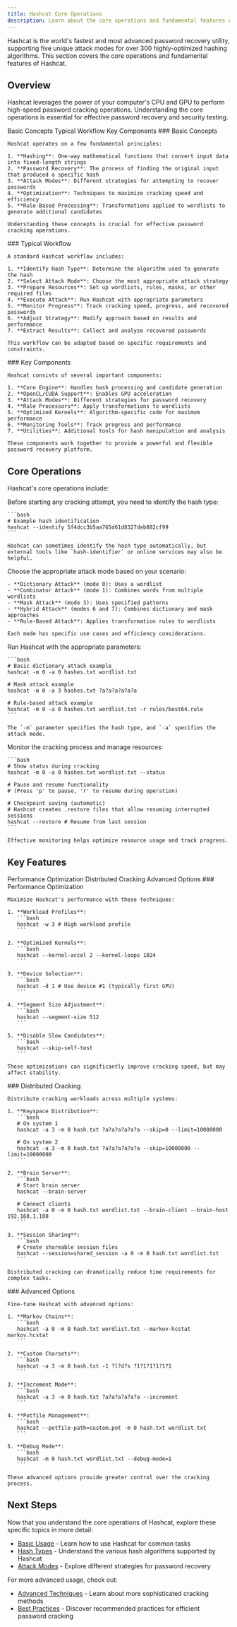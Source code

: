 ```yaml
---
title: Hashcat Core Operations
description: Learn about the core operations and fundamental features of Hashcat for password cracking
---
```




Hashcat is the world's fastest and most advanced password recovery utility, supporting five unique attack modes for over 300 highly-optimized hashing algorithms. This section covers the core operations and fundamental features of Hashcat.

## Overview

Hashcat leverages the power of your computer's CPU and GPU to perform high-speed password cracking operations. Understanding the core operations is essential for effective password recovery and security testing.

<Tabs defaultValue="basics" className="pt-5 pb-1">
  <TabsList>
    <TabsTrigger value="basics">Basic Concepts</TabsTrigger>
    <TabsTrigger value="workflow">Typical Workflow</TabsTrigger>
    <TabsTrigger value="components">Key Components</TabsTrigger>
  </TabsList>
  <TabsContent value="basics">
    ### Basic Concepts
    
    Hashcat operates on a few fundamental principles:
    
    1. **Hashing**: One-way mathematical functions that convert input data into fixed-length strings
    2. **Password Recovery**: The process of finding the original input that produced a specific hash
    3. **Attack Modes**: Different strategies for attempting to recover passwords
    4. **Optimization**: Techniques to maximize cracking speed and efficiency
    5. **Rule-Based Processing**: Transformations applied to wordlists to generate additional candidates
    
    Understanding these concepts is crucial for effective password cracking operations.
  </TabsContent>
  <TabsContent value="workflow">
    ### Typical Workflow
    
    A standard Hashcat workflow includes:
    
    1. **Identify Hash Type**: Determine the algorithm used to generate the hash
    2. **Select Attack Mode**: Choose the most appropriate attack strategy
    3. **Prepare Resources**: Set up wordlists, rules, masks, or other required files
    4. **Execute Attack**: Run Hashcat with appropriate parameters
    5. **Monitor Progress**: Track cracking speed, progress, and recovered passwords
    6. **Adjust Strategy**: Modify approach based on results and performance
    7. **Extract Results**: Collect and analyze recovered passwords
    
    This workflow can be adapted based on specific requirements and constraints.
  </TabsContent>
  <TabsContent value="components">
    ### Key Components
    
    Hashcat consists of several important components:
    
    1. **Core Engine**: Handles hash processing and candidate generation
    2. **OpenCL/CUDA Support**: Enables GPU acceleration
    3. **Attack Modes**: Different strategies for password recovery
    4. **Rule Processors**: Apply transformations to wordlists
    5. **Optimized Kernels**: Algorithm-specific code for maximum performance
    6. **Monitoring Tools**: Track progress and performance
    7. **Utilities**: Additional tools for hash manipulation and analysis
    
    These components work together to provide a powerful and flexible password recovery platform.
  </TabsContent>
</Tabs>

## Core Operations

Hashcat's core operations include:

<Steps>
  <Step title="Hash Identification">
    Before starting any cracking attempt, you need to identify the hash type:
    
    ```bash
    # Example hash identification
    hashcat --identify 5f4dcc3b5aa765d61d8327deb882cf99
    ```
    
    Hashcat can sometimes identify the hash type automatically, but external tools like `hash-identifier` or online services may also be helpful.
  </Step>
  <Step title="Selecting Attack Mode">
    Choose the appropriate attack mode based on your scenario:
    
    - **Dictionary Attack** (mode 0): Uses a wordlist
    - **Combinator Attack** (mode 1): Combines words from multiple wordlists
    - **Mask Attack** (mode 3): Uses specified patterns
    - **Hybrid Attack** (modes 6 and 7): Combines dictionary and mask approaches
    - **Rule-Based Attack**: Applies transformation rules to wordlists
    
    Each mode has specific use cases and efficiency considerations.
  </Step>
  <Step title="Executing the Attack">
    Run Hashcat with the appropriate parameters:
    
    ```bash
    # Basic dictionary attack example
    hashcat -m 0 -a 0 hashes.txt wordlist.txt
    
    # Mask attack example
    hashcat -m 0 -a 3 hashes.txt ?a?a?a?a?a?a
    
    # Rule-based attack example
    hashcat -m 0 -a 0 hashes.txt wordlist.txt -r rules/best64.rule
    ```
    
    The `-m` parameter specifies the hash type, and `-a` specifies the attack mode.
  </Step>
  <Step title="Monitoring and Management">
    Monitor the cracking process and manage resources:
    
    ```bash
    # Show status during cracking
    hashcat -m 0 -a 0 hashes.txt wordlist.txt --status
    
    # Pause and resume functionality
    # (Press 'p' to pause, 'r' to resume during operation)
    
    # Checkpoint saving (automatic)
    # Hashcat creates .restore files that allow resuming interrupted sessions
    hashcat --restore # Resume from last session
    ```
    
    Effective monitoring helps optimize resource usage and track progress.
  </Step>
</Steps>

## Key Features

<Tabs defaultValue="performance" className="pt-5 pb-1">
  <TabsList>
    <TabsTrigger value="performance">Performance Optimization</TabsTrigger>
    <TabsTrigger value="distributed">Distributed Cracking</TabsTrigger>
    <TabsTrigger value="advanced">Advanced Options</TabsTrigger>
  </TabsList>
  <TabsContent value="performance">
    ### Performance Optimization
    
    Maximize Hashcat's performance with these techniques:
    
    1. **Workload Profiles**:
       ```bash
       hashcat -w 3 # High workload profile
       ```
       
    2. **Optimized Kernels**:
       ```bash
       hashcat --kernel-accel 2 --kernel-loops 1024
       ```
       
    3. **Device Selection**:
       ```bash
       hashcat -d 1 # Use device #1 (typically first GPU)
       ```
       
    4. **Segment Size Adjustment**:
       ```bash
       hashcat --segment-size 512
       ```
       
    5. **Disable Slow Candidates**:
       ```bash
       hashcat --skip-self-test
       ```
    
    These optimizations can significantly improve cracking speed, but may affect stability.
  </TabsContent>
  <TabsContent value="distributed">
    ### Distributed Cracking
    
    Distribute cracking workloads across multiple systems:
    
    1. **Keyspace Distribution**:
       ```bash
       # On system 1
       hashcat -a 3 -m 0 hash.txt ?a?a?a?a?a?a --skip=0 --limit=10000000
       
       # On system 2
       hashcat -a 3 -m 0 hash.txt ?a?a?a?a?a?a --skip=10000000 --limit=10000000
       ```
       
    2. **Brain Server**:
       ```bash
       # Start brain server
       hashcat --brain-server
       
       # Connect clients
       hashcat -a 0 -m 0 hash.txt wordlist.txt --brain-client --brain-host 192.168.1.100
       ```
       
    3. **Session Sharing**:
       ```bash
       # Create shareable session files
       hashcat --session=shared_session -a 0 -m 0 hash.txt wordlist.txt
       ```
    
    Distributed cracking can dramatically reduce time requirements for complex tasks.
  </TabsContent>
  <TabsContent value="advanced">
    ### Advanced Options
    
    Fine-tune Hashcat with advanced options:
    
    1. **Markov Chains**:
       ```bash
       hashcat -a 0 -m 0 hash.txt wordlist.txt --markov-hcstat markov.hcstat
       ```
       
    2. **Custom Charsets**:
       ```bash
       hashcat -a 3 -m 0 hash.txt -1 ?l?d?s ?1?1?1?1?1?1
       ```
       
    3. **Increment Mode**:
       ```bash
       hashcat -a 3 -m 0 hash.txt ?a?a?a?a?a?a --increment
       ```
       
    4. **Potfile Management**:
       ```bash
       hashcat --potfile-path=custom.pot -m 0 hash.txt wordlist.txt
       ```
       
    5. **Debug Mode**:
       ```bash
       hashcat -m 0 hash.txt wordlist.txt --debug-mode=1
       ```
    
    These advanced options provide greater control over the cracking process.
  </TabsContent>
</Tabs>

## Next Steps

Now that you understand the core operations of Hashcat, explore these specific topics in more detail:

- [Basic Usage](/docs/hashcat/core-operations/basic-usage) - Learn how to use Hashcat for common tasks
- [Hash Types](/docs/hashcat/core-operations/hash-types) - Understand the various hash algorithms supported by Hashcat
- [Attack Modes](/docs/hashcat/core-operations/attack-modes) - Explore different strategies for password recovery

For more advanced usage, check out:

- [Advanced Techniques](/docs/hashcat/advanced-techniques) - Learn about more sophisticated cracking methods
- [Best Practices](/docs/hashcat/best-practices) - Discover recommended practices for efficient password cracking
